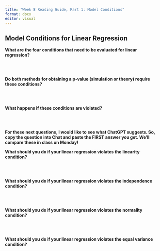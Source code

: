 ```yaml
---
title: "Week 8 Reading Guide, Part 1: Model Conditions"
format: docx
editor: visual
---
```


## Model Conditions for Linear Regression

**What are the four conditions that need to be evaluated for linear regression?**

</br> </br>

<!-- **What is a residual?** -->

<!-- </br> </br> -->

<!-- **What does it mean for the residuals to be independent?** -->

<!-- </br> </br> -->

<!-- **What distribution must the residuals look similar to?** -->

<!-- </br> </br> -->

<!-- **What does it mean for there to be "equal variance" in the residuals?** -->

<!-- </br> </br> -->

**Do both methods for obtaining a p-value (simulation or theory) require these conditions?**

</br> </br>

**What happens if these conditions are violated?**

</br> </br>

**For these next questions, I would like to see what ChatGPT suggests. So, copy the question into Chat and paste the FIRST answer you get. We'll compare these in class on Monday!**

**What should you do if your linear regression violates the linearity condition?**

</br> </br>

**What should you do if your linear regression violates the independence condition?**

</br> </br>

**What should you do if your linear regression violates the normality condition?**

</br> </br>

**What should you do if your linear regression violates the equal variance condition?**

</br> </br>
